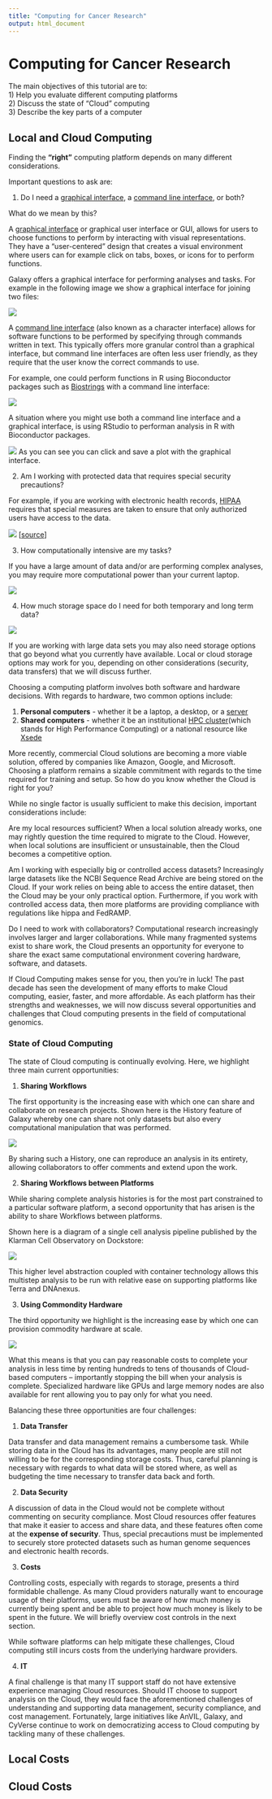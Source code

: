 ```yaml
---
title: "Computing for Cancer Research"
output: html_document
---
```


# Computing for Cancer Research

The main objectives of this tutorial are to:  
1) Help you evaluate different computing platforms  
2) Discuss the state of “Cloud” computing  
3) Describe the key parts of a computer  


## Local and Cloud Computing

Finding the **"right"** computing platform depends on many different considerations.  

Important questions to ask are:  

1) Do I need a [graphical interface](https://www.omnisci.com/technical-glossary/graphical-user-interface), a [command line interface](https://searchwindowsserver.techtarget.com/definition/command-line-interface-CLI), or both?

What do we mean by this?

A [graphical interface](https://www.omnisci.com/technical-glossary/graphical-user-interface) or graphical user interface or GUI, allows for users to choose functions to perform by interacting with visual representations. They have a "user-centered" design that creates a visual environment where users can for example click on tabs, boxes, or icons for to perform functions.

Galaxy offers a graphical interface for performing analyses and tasks. For example in the following image we show a graphical interface for joining two files:

![](images/Galaxy.png)


A [command line interface](https://searchwindowsserver.techtarget.com/definition/command-line-interface-CLI) (also known as a character interface) allows for software functions to be performed by specifying through commands written in text. This typically offers more granular control than a graphical interface, but command line interfaces are often less user friendly, as they require that the user know the correct commands to use.

For example, one could perform functions in R using Bioconductor packages such as [Biostrings](https://bioconductor.org/packages/release/bioc/html/Biostrings.html) with a command line interface:

![](images/Biostrings.png)


A situation where you might use both a command line interface and a graphical interface, is using RStudio to performan analysis in R with Bioconductor packages.

![](images/both.png)
As you can see you can click and save a plot with the graphical interface. 

2) Am I working with protected data that requires special security precautions?

For example, if you are working with electronic health records, [HIPAA](https://www.hipaajournal.com/hipaa-compliance-checklist/) requires that special measures are taken to ensure that only authorized users have access to the data.

![](images/HIPAA.jpg)
[[source](https://www.paubox.com/blog/what-is-hipaa/)]

3) How computationally intensive are my tasks? 

If you have a large amount of data and/or are performing complex analyses, you may require more computational power than your current laptop. 


![](images/computationally_intensive.png)

4) How much storage space do I need for both temporary and long term data?

![](images/Storage.png)

If you are working with large data sets you may also need storage options that go beyond what you currently have available. Local or cloud storage options may work for you, depending on other considerations (security, data transfers) that we will discuss further.


Choosing a computing platform involves both software and hardware decisions.  With regards to hardware, two common options include:  

1) **Personal computers** - whether it be a laptop, a desktop, or a [server](https://techterms.com/definition/server)   
2) **Shared computers** - whether it be an institutional [HPC cluster](https://www.hpc.iastate.edu/guides/introduction-to-hpc-clusters/what-is-an-hpc-cluster)(which stands for High Performance Computing) or a national resource like [Xsede](https://www.xsede.org/)  

More recently, commercial Cloud solutions are becoming a more viable solution, offered by companies like Amazon, Google, and Microsoft.  Choosing a platform remains a sizable commitment with regards to the time required for training and setup.  So how do you know whether the Cloud is right for you?

While no single factor is usually sufficient to make this decision, important considerations include:

Are my local resources sufficient?  When a local solution already works, one may rightly question the time required to migrate to the Cloud.  However, when local solutions are insufficient or unsustainable, then the Cloud becomes a competitive option.

Am I working with especially big or controlled access datasets?  Increasingly large datasets like the NCBI Sequence Read Archive are being stored on the Cloud.  If your work relies on being able to access the entire dataset, then the Cloud may be your only practical option.  Furthermore, if you work with controlled access data, then more platforms are providing compliance with regulations like hippa and FedRAMP.

Do I need to work with collaborators?  Computational research increasingly involves larger and larger collaborations.  While many fragmented systems exist to share work, the Cloud presents an opportunity for everyone to share the exact same computational environment covering hardware, software, and datasets.

If Cloud Computing makes sense for you, then you’re in luck!  The past decade has seen the development of many efforts to make Cloud computing, easier, faster, and more affordable.  As each platform has their strengths and weaknesses, we will now discuss several opportunities and challenges that Cloud computing presents in the field of computational genomics.

### State of Cloud Computing

The state of Cloud computing is continually evolving.  Here, we highlight three main current opportunities:


1) **Sharing Workflows**  

The first opportunity is the increasing ease with which one can share and collaborate on research projects. Shown here is the History feature of Galaxy whereby one can share not only datasets but also every computational manipulation that was performed.

![](images/Galaxy_history.png)

By sharing such a History, one can reproduce an analysis in its entirety, allowing collaborators to offer comments and extend upon the work.

 

2) **Sharing Workflows between Platforms**

While sharing complete analysis histories is for the most part constrained to a particular software platform, a second opportunity that has arisen is the ability to share Workflows between platforms.

Shown here is a diagram of a single cell analysis pipeline published by the Klarman Cell Observatory on Dockstore:

![](images/workflow.png)

This higher level abstraction coupled with container technology allows this multistep analysis to be run with relative ease on supporting platforms like Terra and DNAnexus.


3) **Using Commondity Hardware**

The third opportunity we highlight is the increasing ease by which one can provision commodity hardware at scale.  

![](images/cloud_Services.png)


What this means is that you can pay reasonable costs to complete your analysis in less time by renting hundreds to tens of thousands of Cloud-based computers -- importantly stopping the bill when your analysis is complete.  Specialized hardware like GPUs and large memory nodes are also available for rent allowing you to pay only for what you need.

Balancing these three opportunities are four challenges:

1) **Data Transfer**  

Data transfer and data management remains a cumbersome task.  While storing data in the Cloud has its advantages, many people are still not willing to be for the corresponding storage costs.  Thus, careful planning is necessary with regards to what data will be stored where, as well as budgeting the time necessary to transfer data back and forth.

2) **Data Security**  

A discussion of data in the Cloud would not be complete without commenting on security compliance.  Most Cloud resources offer features that make it easier to access and share data, and these features often come at the **expense of security**. Thus, special precautions must be implemented to securely store protected datasets such as human genome sequences and electronic health records.

3) **Costs** 

Controlling costs, especially with regards to storage, presents a third formidable challenge.  As many Cloud providers naturally want to encourage usage of their platforms, users must be aware of how much money is currently being spent and be able to project how much money is likely to be spent in the future.  We will briefly overview cost controls in the next section.

While software platforms can help mitigate these challenges, Cloud computing still incurs costs from the underlying hardware providers. 

4) **IT**  

A final challenge is that many IT support staff do not have extensive experience managing Cloud resources.  Should IT choose to support analysis on the Cloud, they would face the aforementioned challenges of understanding and supporting data management, security compliance, and cost management.  Fortunately, large initiatives like AnVIL, Galaxy, and CyVerse continue to work on democratizing access to Cloud computing by tackling many of these challenges.  


## Local Costs

## Cloud Costs
